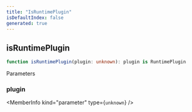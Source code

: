 ```yaml
---
title: "IsRuntimePlugin"
isDefaultIndex: false
generated: true
---
```



<!-- This file was generated from the CommandKit source. Do not modify. Instead, re-run the "docgen" script -->


## isRuntimePlugin

<GenerationInfo sourceFile="packages/commandkit/src/plugins/RuntimePlugin.ts" sourceLine="198" packageName="commandkit" />



```ts title="Signature"
function isRuntimePlugin(plugin: unknown): plugin is RuntimePlugin
```
Parameters

### plugin

<MemberInfo kind="parameter" type={`unknown`} />

